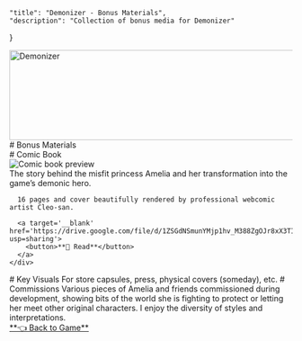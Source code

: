 


    "title": "Demonizer - Bonus Materials",
    "description": "Collection of bonus media for Demonizer"
}

<section style={{textAlign: 'center'}}>
  <img
    class="logo"
    srcset={Logo}
    alt="Demonizer"
    width="640"
    height="160"
    style={{display: 'block', marginLeft: 'auto', marginRight: 'auto'}}
  />
  # Bonus Materials
</section>
<section>
  # Comic Book
  <div class='grid'>
    <img src={ComicImg} alt='Comic book preview' sizes='640px' style={{width: '100%', height: 'auto', marginBottom: '1rem'}}/>
    <div>
      The story behind the misfit princess Amelia and her transformation into the game’s demonic hero.

      16 pages and cover beautifully rendered by professional webcomic artist Cleo-san.

      <a target='__blank' href='https://drive.google.com/file/d/1ZSGdNSmunYMjp1hv_M388ZgOJr8xX3TI/view?usp=sharing'>
        <button>**📖 Read**</button>
      </a>
    </div>
  </div>
</section>
<section>
  # Key Visuals
  For store capsules, press, physical covers (someday), etc.
  <Gallery id='keyart' items={KeyArtItems} />
  # Commissions
  Various pieces of Amelia and friends commissioned during development, showing bits of the world she is fighting to protect or letting her meet other original characters. I enjoy the diversity of styles and interpretations.
  <Gallery id='commissions' items={CommissionItems} columns={2}/>
</section>
<section>
  <a href='/demonizer'>
    **👈 Back to Game**
  </a>
</section>
